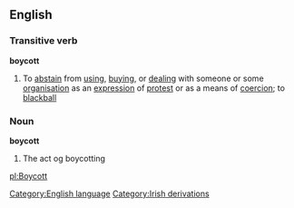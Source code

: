 ==English==
===Transitive verb===
{{wikipedia}}
'''boycott'''
#To [[abstain]] from [[using]], [[buying]], or [[dealing]] with someone or some [[organisation]] as an [[expression]] of [[protest]] or as a means of [[coercion]]; to [[blackball]]
===Noun===
'''boycott'''
#The act og boycotting
[[Category:English language]]
[[Category:Irish derivations]]

[[pl:Boycott]]